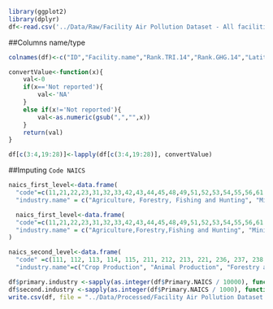 
```r
library(ggplot2)
library(dplyr)
df<-read.csv('../Data/Raw/Facility Air Pollution Dataset - All facilities.csv',sep=',',stringsAsFactors=F)
```


##Columns name/type
```r
colnames(df)<-c("ID","Facility.name","Rank.TRI.14","Rank.GHG.14","Latitude","Longitude","Address","City","State","ZIP","County","FIPS","Primary.NAICS","Second.primary.NAICS","Third.primary.NAICS","Industry.type","Parent.companies.2014.GHG","Parent.companies.2014.TRI","TRI.air.emissions.14","TRI.air.emissions.13","TRI.air.emissions.12","TRI.air.emissions.11","TRI.air.emissions.10","GHG.direct.emissions.14","GHG.direct.emissions.13","GHG.direct.emissions.12","GHG.direct.emissions.11","GHG.direct.emissions.10","GHG.ID","Second.GHG.ID","Third.GHG.ID","Fourth.GHG.ID","Fifth.GHG.ID","Sixth.GHG.ID","TRI.ID","Second.TRI.ID","Third.TRI.ID","Fourth.TRI.ID","Fifth.TRI.ID","FRS.ID","Second.FRS.ID","Third.FRS.ID","Fourth.FRS.ID")
```

```r
convertValue<-function(x){
	val<-0
	if(x=='Not reported'){
		val<-'NA'
	}
	else if(x!='Not reported'){
		val<-as.numeric(gsub(",","",x))
	}
	return(val)
}

df[c(3:4,19:28)]<-lapply(df[c(3:4,19:28)], convertValue)
```

##Imputing `Code NAICS`

```r
naics_first_level<-data.frame(
  "code"=c(11,21,22,23,31,32,33,42,43,44,45,48,49,51,52,53,54,55,56,61,62,71,72,81,92),
  "industry.name" = c("Agriculture, Forestry, Fishing and Hunting", "Mining", "Utilities", "Construction", "Manufacturing", "Manufacturing", "Manufacturing", "Wholesale Trade", "Wholesale Trade", "Retail Trade", "Retail Trade", "Transportation and Warehousing", "Transportation and Warehousing", "Information", "Finance and Insurance", "Real Estate Rental and Leasing", "Professional, Scientific, and Technical Services", "Management of Companies and Enterprises", "Administrative and Support and Waste Management and Remediation Services", "Educational Services", "Health Care and Social Assistance", "Arts, Entertainment, and Recreation", "Accommodation and Food Services", "Other Services (except Public Administration)", "Public Administration")
```

```r
  naics_first_level<-data.frame(
  "code"=c(11,21,22,23,31,32,33,42,43,44,45,48,49,51,52,53,54,55,56,61,62,71,72,81,92),
  "industry.name" = c("Agriculture,Forestry,Fishing and Hunting", "Mining", "Utilities", "Construction", "Manufacturing", "Manufacturing", "Manufacturing", "Wholesale Trade", "Wholesale Trade", "Retail Trade", "Retail Trade", "Transportation,Warehousing", "Transportation,Warehousing", "Information", "Finance,Insurance", "Real Estate Rental,Leasing", "Professional,Scientific,Technical Services", "Management of Companies and Enterprises", "Administrative,Support,WM,Remediation Services", "Educational Services", "Health Care,Social Assistance", "Arts,Entertainment,Recreation", "Accommodation,Food Services", "Other Services", "Public Administration")
)

naics_second_level<-data.frame(
  "code" =c(111, 112, 113, 114, 115, 211, 212, 213, 221, 236, 237, 238, 311, 312, 313, 314, 315, 316, 321, 322, 323, 324, 325, 326, 327, 331, 332, 333, 334, 335, 336, 337, 339, 419, 441, 442, 443, 444, 445, 446, 447, 448, 451, 452, 453, 454, 481, 482, 483, 484, 485, 486, 487, 488, 491, 492, 493, 511, 512, 515, 517, 518, 519, 521, 522, 523, 524, 531, 532, 533, 541, 551, 561, 562, 611, 621, 622, 623, 624, 711, 712, 713, 721, 722, 811, 812, 813, 814),
  "industry.name"=c("Crop Production", "Animal Production", "Forestry and Logging", "Fishing, Hunting and Trapping", "Support Activities for Agriculture and Forestry", "Oil and Gas Extraction", "Mining and Quarrying (except Oil and Gas)", "Support Activities for Mining and Oil and Gas Extraction", "Utilities", "Construction of Buildings", "Heavy and Civil Engineering Construction", "Specialty Trade Contractors", "Food Manufacturing", "Beverage and Tobacco Product Manufacturing", "Textile Mills", "Textile Product Mills", "Clothing Manufacturing", "Leather and Allied Product Manufacturing", "Wood Product Manufacturing", "Paper Manufacturing", "Printing and Related Support Activities", "Petroleum and Coal Product Manufacturing", "Chemical Manufacturing", "Plastics and Rubber Products Manufacturing", "Non-Metallic Mineral Product Manufacturing", "Primary Metal Manufacturing", "Fabricated Metal Product Manufacturing", "Machinery Manufacturing", "Computer and Electronic Product Manufacturing", "Electrical Equipment, Appliance and Component Manufacturing", "Transportation Equipment Manufacturing", "Furniture and Related Product Manufacturing", "Miscellaneous Manufacturing", "Wholesale Electronic Markets, and Agents and Brokers", "Motor Vehicle and Parts Dealers", "Furniture and Home Furnishings Stores", "Electronics and Appliance Stores", "Building Material and Garden Equipment and Supplies Dealers", "Food and Beverage Stores", "Health and Personal Care Stores", "Gasoline Stations", "Clothing and Clothing Accessories Stores", "Sporting Goods, Hobby, Book and Music Stores", "General Merchandise Stores", "Miscellaneous Store Retailers", "Non-Store Retailers", "Air Transportation", "Rail Transportation", "Water Transportation", "Truck Transportation", "Transit and Ground Passenger Transportation", "Pipeline Transportation", "Scenic and Sightseeing Transportation", "Support Activities for Transportation", "Postal Service", "Couriers and Messengers", "Warehousing and Storage", "Publishing Industries (except Internet)", "Motion Picture and Sound Recording Industries", "Broadcasting (except Internet)", "Telecommunications", "Data Processing, Hosting, and Related Services", "Other Information Services", "Monetary Authorities - Central Bank", "Credit Intermediation and Related Activities", "Securities, Commodity Contracts, and Other Financial Investment and Related Activities", "Insurance Carriers and Related Activities", "Real Estate", "Rental and Leasing Services", "Lessors of Non-Financial Intangible Assets (Except Copyrighted Works)", "Professional, Scientific and Technical Services", "Management of Companies and Enterprises", "Administrative and Support Services", "Waste Management and Remediation Services", "Educational Services", "Ambulatory Health Care Services", "Hospitals", "Nursing and Residential Care Facilities", "Social Assistance", "Performing Arts, Spectator Sports and Related Industries", "Heritage Institutions", "Amusement, Gambling and Recreation Industries", "Accommodation Services", "Food Services and Drinking Places", "Repair and Maintenance", "Personal and Laundry Services", "Religious, Grant-Making, Civic, and Professional and Similar Organizations", "Private Households"))
```

```r
df$primary.industry <-sapply(as.integer(df$Primary.NAICS / 10000), function(x) naics_first_level$industry.name[match(x, naics_first_level$code)])
df$second.industry <-sapply(as.integer(df$Primary.NAICS / 1000), function(x) naics_second_level$industry.name[match(x, naics_second_level$code)])
write.csv(df, file = "../Data/Processed/Facility Air Pollution Dataset - All facilities.csv")
```